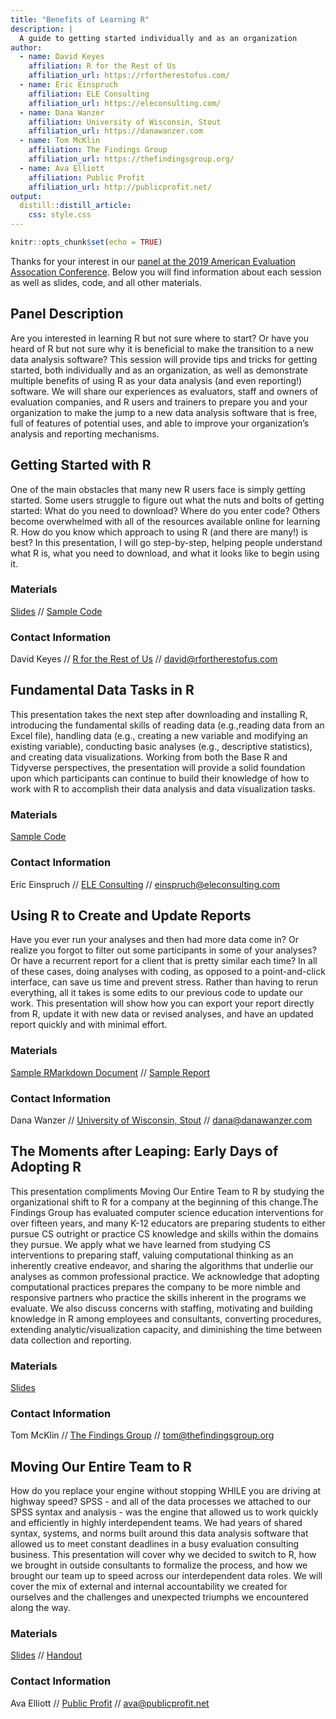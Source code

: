 ```yaml
---
title: "Benefits of Learning R"
description: |
  A guide to getting started individually and as an organization
author:
  - name: David Keyes
    affiliation: R for the Rest of Us
    affiliation_url: https://rfortherestofus.com/
  - name: Eric Einspruch
    affiliation: ELE Consulting
    affiliation_url: https://eleconsulting.com/
  - name: Dana Wanzer
    affiliation: University of Wisconsin, Stout
    affiliation_url: https://danawanzer.com
  - name: Tom McKlin
    affiliation: The Findings Group
    affiliation_url: https://thefindingsgroup.org/
  - name: Ava Elliott
    affiliation: Public Profit
    affiliation_url: http://publicprofit.net/
output: 
  distill::distill_article:
    css: style.css
---
```


```r
knitr::opts_chunk$set(echo = TRUE)
```

Thanks for your interest in our [panel at the 2019 American Evaluation Assocation Conference](https://www.evaluationconference.org/e/in/eid=37&s=8893&req=info). Below you will find information about each session as well as slides, code, and all other materials.

## Panel Description

Are you interested in learning R but not sure where to start? Or have you heard of R but not sure why it is beneficial to make the transition to a new data analysis software? This session will provide tips and tricks for getting started, both individually and as an organization, as well as demonstrate multiple benefits of using R as your data analysis (and even reporting!) software. We will share our experiences as evaluators, staff and owners of evaluation companies, and R users and trainers to prepare you and your organization to make the jump to a new data analysis software that is free, full of features of potential uses, and able to improve your organization’s analysis and reporting mechanisms.

## Getting Started with R

One of the main obstacles that many new R users face is simply getting started. Some users struggle to figure out what the nuts and bolts of getting started: What do you need to download? Where do you enter code? Others become overwhelmed with all of the resources available online for learning R. How do you know which approach to using R (and there are many!) is best? In this presentation, I will go step-by-step, helping people understand what R is, what you need to download, and what it looks like to begin using it. 

### Materials

[Slides](01-getting-started-with-r/slides/slides.html) // [Sample Code](01-getting-started-with-r/sample-code.R)

### Contact Information

David Keyes // [R for the Rest of Us](https://rfortherestofus.com/) // [david@rfortherestofus.com](mailto:david@rfortherestofus.com)



## Fundamental Data Tasks in R

This presentation takes the next step after downloading and installing R, introducing the fundamental skills of reading data (e.g.,reading data from an Excel file), handling data (e.g., creating a new variable and modifying an existing variable), conducting basic analyses (e.g., descriptive statistics), and creating data visualizations. Working from both the Base R and Tidyverse perspectives, the presentation will provide a solid foundation upon which participants can continue to build their knowledge of how to work with R to accomplish their data analysis and data visualization tasks.

### Materials

[Sample Code](02-fundamental-data-tasks/AEA 2019 Code.R)

### Contact Information

Eric Einspruch // [ELE Consulting](https://eleconsulting.com) // [einspruch@eleconsulting.com](mailto:einspruch@eleconsulting.com)

## Using R to Create and Update Reports

Have you ever run your analyses and then had more data come in? Or realize you forgot to filter out some participants in some of your analyses? Or have a recurrent report for a client that is pretty similar each time? In all of these cases, doing analyses with coding, as opposed to a point-and-click interface, can save us time and prevent stress. Rather than having to rerun everything, all it takes is some edits to our previous code to update our work. This presentation will show how you can export your report directly from R, update it with new data or revised analyses, and have an updated report quickly and with minimal effort. 

### Materials

[Sample RMarkdown Document](03-using-r-to-update-reports/Eval19 - R Panel - Using R to Create and Update Reports.Rmd) // [Sample Report](03-using-r-to-update-reports/Eval19---R-Panel---Using-R-to-Create-and-Update-Reports.docx)

### Contact Information

Dana Wanzer // [University of Wisconsin, Stout](https://danawanzer.com) // [dana@danawanzer.com](mailto:dana@danawanzer.com)

## The Moments after Leaping: Early Days of Adopting R

This presentation compliments Moving Our Entire Team to R by studying the organizational shift to R for a company at the beginning of this change.The Findings Group has evaluated computer science education interventions for over fifteen years, and many K-12 educators are preparing students to either pursue CS outright or practice CS knowledge and skills within the domains they pursue. We apply what we have learned from studying CS interventions to preparing staff, valuing computational thinking as an inherently creative endeavor, and sharing the algorithms that underlie our analyses as common professional practice.  We acknowledge that adopting computational practices prepares the company to be more nimble and responsive partners who practice the skills inherent in the programs we evaluate. We also discuss concerns with staffing, motivating and building knowledge in R among employees and consultants, converting procedures, extending analytic/visualization capacity, and diminishing the time between data collection and reporting.  

### Materials

[Slides](04-moments-after-leaping/R Org Presentation.pdf)

### Contact Information

Tom McKlin // [The Findings Group](https://thefindingsgroup.org/) // [tom@thefindingsgroup.org](mailto:tom@thefindingsgroup.org)

## Moving Our Entire Team to R

How do you replace your engine without stopping WHILE you are driving at highway speed? SPSS - and all of the data processes we attached to our SPSS syntax and analysis - was the engine that allowed us to work quickly and efficiently in highly interdependent teams. We had years of shared syntax, systems, and norms built around this data analysis software that allowed us to meet constant deadlines in a busy evaluation consulting business. This presentation will cover why we decided to switch to R, how we brought in outside consultants to formalize the process, and how we brought our team up to speed across our interdependent data roles. We will cover the mix of external and internal accountability we created for ourselves and the challenges and unexpected triumphs we encountered along the way.

### Materials

[Slides](05-moving-our-entire-team-to-r/AEA2019_Rpres_PP.pptx) // [Handout](05-moving-our-entire-team-to-r/MovingOurTeamtoR.pdf)

### Contact Information

Ava Elliott // [Public Profit](http://publicprofit.net/) // [ava@publicprofit.net](mailto:ava@publicprofit.net)
